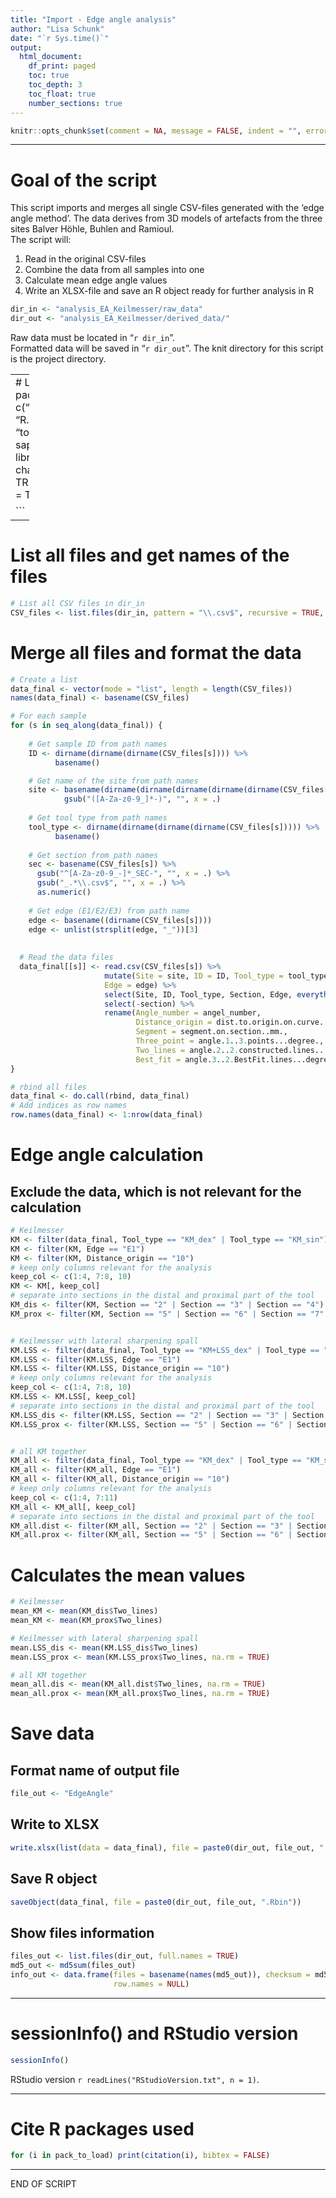 ```yaml
---
title: "Import - Edge angle analysis"
author: "Lisa Schunk"
date: "`r Sys.time()`"
output:
  html_document:
    df_print: paged
    toc: true
    toc_depth: 3
    toc_float: true
    number_sections: true
---
```


```r
knitr::opts_chunk$set(comment = NA, message = FALSE, indent = "", error = TRUE)

```


---

# Goal of the script
This script imports and merges all single CSV-files generated with the 'edge angle method'. The data derives from 3D models of artefacts from the three sites Balver Höhle, Buhlen and Ramioul.  
The script will:

1. Read in the original CSV-files   
2. Combine the data from all samples into one 
3. Calculate mean edge angle values 
4. Write an XLSX-file and save an R object ready for further analysis in R 



```r
dir_in <- "analysis_EA_Keilmesser/raw_data"
dir_out <- "analysis_EA_Keilmesser/derived_data/"

```


Raw data must be located in "`r dir_in`".  
Formatted data will be saved in "`r dir_out`".
The knit directory for this script is the project directory.

---
# Load packages
```r
pack_to_load <- c("tidyverse", "R.utils", "openxlsx", "tools")
sapply(pack_to_load, library, character.only = TRUE, 
       logical.return = TRUE)

```


---


# List all files and get names of the files  
```r
# List all CSV files in dir_in
CSV_files <- list.files(dir_in, pattern = "\\.csv$", recursive = TRUE, full.names = TRUE)

```


# Merge all files and format the data 
```r
# Create a list 
data_final <- vector(mode = "list", length = length(CSV_files)) 
names(data_final) <- basename(CSV_files)

# For each sample
for (s in seq_along(data_final)) {
  
    # Get sample ID from path names 
    ID <- dirname(dirname(dirname(CSV_files[s]))) %>%
          basename()

    # Get name of the site from path names 
    site <- basename(dirname(dirname(dirname(dirname(dirname(CSV_files[s])))))) %>% 
            gsub("([A-Za-z0-9_]*-)", "", x = .)
    
    # Get tool type from path names 
    tool_type <- dirname(dirname(dirname(dirname(CSV_files[s])))) %>%
          basename() 
    
    # Get section from path names
    sec <- basename(CSV_files[s]) %>%
      gsub("^[A-Za-z0-9_-]*_SEC-", "", x = .) %>% 
      gsub("_.*\\.csv$", "", x = .) %>% 
      as.numeric()
    
    # Get edge (E1/E2/E3) from path name
    edge <- basename((dirname(CSV_files[s])))
    edge <- unlist(strsplit(edge, "_"))[3]  
       
    
  # Read the data files
  data_final[[s]] <- read.csv(CSV_files[s]) %>% 
                     mutate(Site = site, ID = ID, Tool_type = tool_type, Section = sec, 
                     Edge = edge) %>% 
                     select(Site, ID, Tool_type, Section, Edge, everything()) %>% 
                     select(-section) %>%
                     rename(Angle_number = angel_number, 
                            Distance_origin = dist.to.origin.on.curve..mm., 
                            Segment = segment.on.section..mm.,
                            Three_point = angle.1..3.points...degree., 
                            Two_lines = angle.2..2.constructed.lines...degree., 
                            Best_fit = angle.3..2.BestFit.lines...degree.)
}

# rbind all files 
data_final <- do.call(rbind, data_final)
# Add indices as row names 
row.names(data_final) <- 1:nrow(data_final)

```


# Edge angle calculation 
## Exclude the data, which is not relevant for the calculation 
```r
# Keilmesser
KM <- filter(data_final, Tool_type == "KM_dex" | Tool_type == "KM_sin")
KM <- filter(KM, Edge == "E1")
KM <- filter(KM, Distance_origin == "10") 
# keep only columns relevant for the analysis 
keep_col <- c(1:4, 7:8, 10)
KM <- KM[, keep_col]
# separate into sections in the distal and proximal part of the tool 
KM_dis <- filter(KM, Section == "2" | Section == "3" | Section == "4")
KM_prox <- filter(KM, Section == "5" | Section == "6" | Section == "7" | Section == "8" | Section == "9")


# Keilmesser with lateral sharpening spall
KM.LSS <- filter(data_final, Tool_type == "KM+LSS_dex" | Tool_type == "KM+LSS_sin")
KM.LSS <- filter(KM.LSS, Edge == "E1")
KM.LSS <- filter(KM.LSS, Distance_origin == "10") 
# keep only columns relevant for the analysis 
keep_col <- c(1:4, 7:8, 10)
KM.LSS <- KM.LSS[, keep_col]
# separate into sections in the distal and proximal part of the tool 
KM.LSS_dis <- filter(KM.LSS, Section == "2" | Section == "3" | Section == "4")
KM.LSS_prox <- filter(KM.LSS, Section == "5" | Section == "6" | Section == "7" | Section == "8" | Section == "9")


# all KM together 
KM_all <- filter(data_final, Tool_type == "KM_dex" | Tool_type == "KM_sin" | Tool_type == "KM+LSS_dex" | Tool_type == "KM+LSS_sin")
KM_all <- filter(KM_all, Edge == "E1")
KM_all <- filter(KM_all, Distance_origin == "10") 
# keep only columns relevant for the analysis 
keep_col <- c(1:4, 7:11)
KM_all <- KM_all[, keep_col]
# separate into sections in the distal and proximal part of the tool 
KM_all.dist <- filter(KM_all, Section == "2" | Section == "3" | Section == "4")
KM_all.prox <- filter(KM_all, Section == "5" | Section == "6" | Section == "7" | Section == "8" | Section == "9")

```


# Calculates the mean values  
```r
# Keilmesser
mean_KM <- mean(KM_dis$Two_lines)
mean_KM <- mean(KM_prox$Two_lines)

# Keilmesser with lateral sharpening spall
mean.LSS_dis <- mean(KM.LSS_dis$Two_lines)
mean.LSS_prox <- mean(KM.LSS_prox$Two_lines, na.rm = TRUE)

# all KM together
mean_all.dis <- mean(KM_all.dist$Two_lines, na.rm = TRUE)
mean_all.prox <- mean(KM_all.prox$Two_lines, na.rm = TRUE)

```



# Save data
## Format name of output file
```r
file_out <- "EdgeAngle"

```


## Write to XLSX
```r
write.xlsx(list(data = data_final), file = paste0(dir_out, file_out, ".xlsx")) 

```


## Save R object
```r
saveObject(data_final, file = paste0(dir_out, file_out, ".Rbin"))

```


## Show files information
```r
files_out <- list.files(dir_out, full.names = TRUE)
md5_out <- md5sum(files_out)
info_out <- data.frame(files = basename(names(md5_out)), checksum = md5_out, 
                       row.names = NULL)

```



---

# sessionInfo() and RStudio version

```r
sessionInfo()

```

RStudio version `r readLines("RStudioVersion.txt", n = 1)`.


---

# Cite R packages used
```r
for (i in pack_to_load) print(citation(i), bibtex = FALSE)

```



---


END OF SCRIPT
